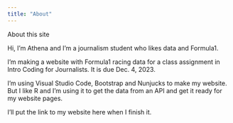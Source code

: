 ```yaml
---
title: "About"
---
```


About this site

Hi, I'm Athena and I'm a journalism student who likes data and Formula1.

I'm making a website with Formula1 racing data for a class assignment in Intro Coding for Journalists. It is due Dec. 4, 2023.

I'm using Visual Studio Code, Bootstrap and Nunjucks to make my website. But I like R and I'm using it to get the data from an API and get it ready for my website pages.

I'll put the link to my website here when I finish it.